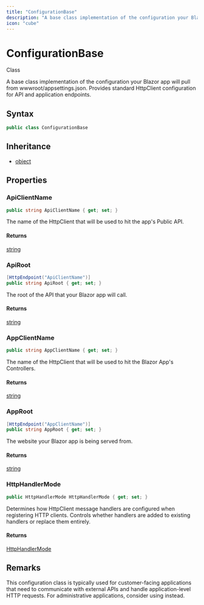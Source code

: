 ```yaml
---
title: "ConfigurationBase"
description: "A base class implementation of the configuration your Blazor app will pull from wwwroot/appsettings."
icon: "cube"
---
```


# ConfigurationBase

<Badge variant="outline">Class</Badge>

A base class implementation of the configuration your Blazor app will pull from wwwroot/appsettings.json.
Provides standard HttpClient configuration for API and application endpoints.

## Syntax

```csharp
public class ConfigurationBase
```

## Inheritance

- [object](https://learn.microsoft.com/dotnet/api/system.object)

## Properties

### ApiClientName

```csharp
public string ApiClientName { get; set; }
```

The name of the HttpClient that will be used to hit the app's Public API.

#### Returns

[string](https://learn.microsoft.com/dotnet/api/system.string)

### ApiRoot

```csharp
[HttpEndpoint("ApiClientName")]
public string ApiRoot { get; set; }
```

The root of the API that your Blazor app will call.

#### Returns

[string](https://learn.microsoft.com/dotnet/api/system.string)

### AppClientName

```csharp
public string AppClientName { get; set; }
```

The name of the HttpClient that will be used to hit the Blazor App's Controllers.

#### Returns

[string](https://learn.microsoft.com/dotnet/api/system.string)

### AppRoot

```csharp
[HttpEndpoint("AppClientName")]
public string AppRoot { get; set; }
```

The website your Blazor app is being served from.

#### Returns

[string](https://learn.microsoft.com/dotnet/api/system.string)

### HttpHandlerMode

```csharp
public HttpHandlerMode HttpHandlerMode { get; set; }
```

Determines how HttpClient message handlers are configured when registering HTTP clients.
Controls whether handlers are added to existing handlers or replace them entirely.

#### Returns

[HttpHandlerMode](/api-reference/cloudnimble/easyaf/core/httphandlermode)


## Remarks

This configuration class is typically used for customer-facing applications that need to communicate
with external APIs and handle application-level HTTP requests. For administrative applications,
consider using <xref href="CloudNimble.EasyAF.Configuration.ConfigurationPlusAdminBase" data-throw-if-not-resolved="false"></xref> instead.

